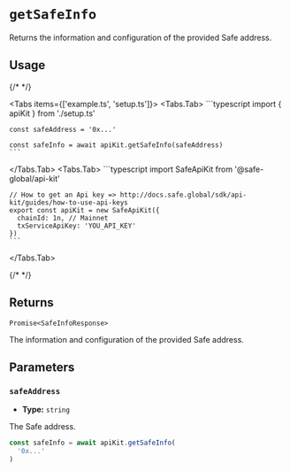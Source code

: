 
# `getSafeInfo`

Returns the information and configuration of the provided Safe address.

## Usage

{/* <!-- vale off --> */}

<Tabs items={['example.ts', 'setup.ts']}>
  <Tabs.Tab>
    ```typescript
    import { apiKit } from './setup.ts'

    const safeAddress = '0x...'

    const safeInfo = await apiKit.getSafeInfo(safeAddress)
    ```
  </Tabs.Tab>
  <Tabs.Tab>
    ```typescript
    import SafeApiKit from '@safe-global/api-kit'

    // How to get an Api key => http://docs.safe.global/sdk/api-kit/guides/how-to-use-api-keys
    export const apiKit = new SafeApiKit({
      chainId: 1n, // Mainnet
      txServiceApiKey: 'YOU_API_KEY'
    })
    ```
  </Tabs.Tab>
</Tabs>

{/* <!-- vale on --> */}

## Returns

`Promise<SafeInfoResponse>`

The information and configuration of the provided Safe address.

## Parameters

### `safeAddress`

- **Type:** `string`

The Safe address.

```typescript focus=2
const safeInfo = await apiKit.getSafeInfo(
  '0x...'
)
```
